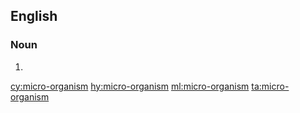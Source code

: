 ==English==

===Noun===
{{en-noun}}

# {{alternative spelling of|microorganism}}

[[cy:micro-organism]]
[[hy:micro-organism]]
[[ml:micro-organism]]
[[ta:micro-organism]]
